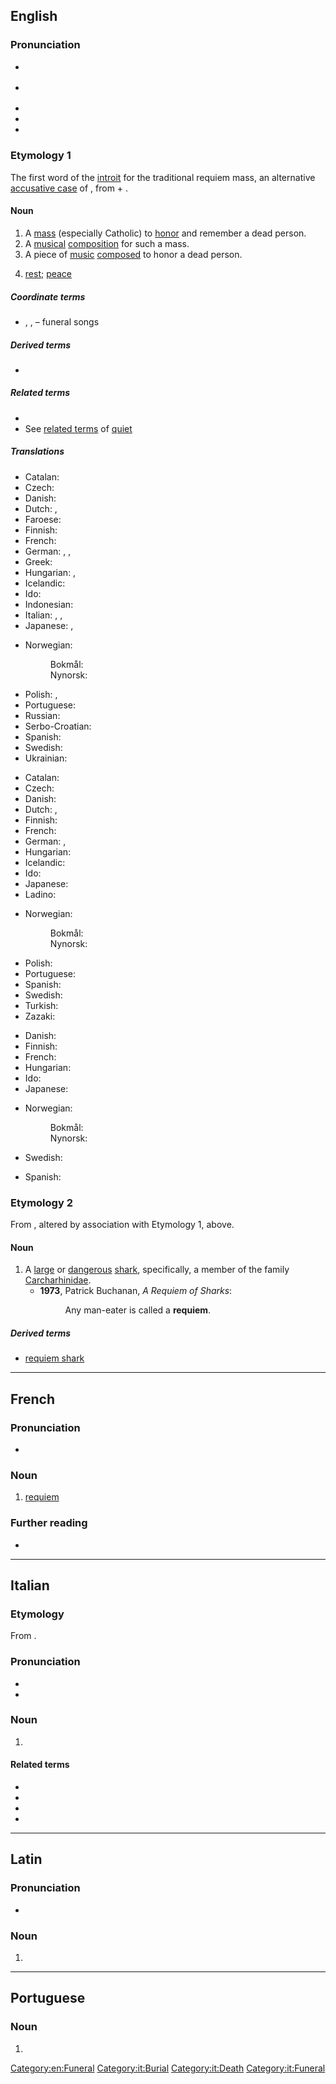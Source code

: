 {{also|Requiem|réquiem|rèquiem}}
==English==
{{was wotd|2009|August|29}}
{{wikipedia}}

===Pronunciation===
* {{a|UK}} {{IPA|en|/ˈɹɛkwɪəm/|/ˈɹɛkwiɛm/|/ˈɹɛːkwiəm/}}
* {{a|US}} {{IPA|en|/ˈɹɛ.kwi.əm/}}
* {{hyphenation|en|re|qui|em}}
* {{audio|en|en-us-requiem.ogg|Audio (US)}}
* {{audio|en|en-au-requiem.ogg|Audio (AU)}}

===Etymology 1===
{{root|en|ine-pro|*kʷyeh₁-}}
The first word of the [[introit]] for the traditional requiem mass, an alternative [[accusative case]] of {{der|en|la|requiēs||rest, repose}}, from {{m|la|re-||again}} + {{m|la|quiēs||rest, quiet}}.

====Noun====
{{en-noun}}

# A [[mass]] (especially Catholic) to [[honor]] and remember a dead person.
# A [[musical]] [[composition]] for such a mass.
# A piece of [[music]] [[composed]] to honor a dead person. <!--specifically not religious mourners-->
# {{lb|en|obsolete}} [[rest]]; [[peace]]

=====Coordinate terms=====
* {{l|en|dirge}}, {{l|en|elegy}}, {{l|en|threnody}} – funeral songs

=====Derived terms=====
* {{l|en|requiem mass}}

=====Related terms=====
* {{l|en|requiescat}}
* See [[quiet#Related_terms|related terms]] of [[quiet]]

=====Translations=====
{{trans-top|mass to honor and remember a dead person}}
* Catalan: {{t|ca|rèquiem|m}}
* Czech: {{t|cs|rekviem|n}}
* Danish: {{t+|da|rekviem|n}}
* Dutch: {{t+|nl|requiem}}, {{t+|nl|dodenmis}}
* Faroese: {{t|fo|sálarmessa|f}}
* Finnish: {{t+|fi|sielunmessu}}
* French: {{t+|fr|requiem|m}}
* German: {{t+|de|Requiem|n}}, {{t+|de|Totenmesse|f}}, {{t|de|Seelenmesse|f}}
* Greek: {{t+|el|μνημόσυνο|n}}
* Hungarian: {{t+|hu|rekviem}}, {{t+|hu|gyászmise}}
* Icelandic: {{t|is|sálumessa|f}}
* Ido: {{t+|io|requiem}}
* Indonesian: {{t+|id|rekuiem}}
* Italian: {{t+|it|requiem}}, {{t|it|messa funebre|f}}, {{t|it|onoranze funebri|f|f-p}}
* Japanese: {{t|ja|死者のためのミサ|tr=shishano tame no misa}}, {{t|ja|引導|tr=indou}}
{{trans-mid}}
* Norwegian:
*: Bokmål: {{t|nb|rekviem|n}}
*: Nynorsk: {{t|nn|rekviem|n}}
* Polish: {{t|pl|rekwiem}}, {{t|pl|msza za zmarłych}}
* Portuguese: {{t+|pt|réquiem|m}}
* Russian: {{t+|ru|ре́квием|m}}
* Serbo-Croatian: {{t+|sh|opelo}}
* Spanish: {{t+|es|réquiem|m}}
* Swedish: {{t+|sv|rekviem|n}}
* Ukrainian: {{t|uk|ре́квієм|m}}
{{trans-bottom}}

{{trans-top|musical composition composed for such a mass}}
* Catalan: {{t|ca|rèquiem|m}}
* Czech: {{t|cs|rekviem|n}}
* Danish: {{t+|da|rekviem|n}}
* Dutch: {{t+|nl|requiem}}, {{t+|nl|dodenmis}}
* Finnish: {{t+|fi|requiem}}
* French: {{t+|fr|requiem|m}}
* German: {{t+|de|Requiem|n}}, {{t+|de|Totenmesse|f}}
* Hungarian: {{t+|hu|rekviem}}
* Icelandic: {{t|is|sálumessa|f}}
* Ido: {{t+|io|requiem}}
* Japanese: {{t|ja|鎮魂歌|tr=chinkonka}}
* Ladino: {{t|lad|endecha}}
{{trans-mid}}
* Norwegian:
*: Bokmål: {{t|nb|rekviem|n}}
*: Nynorsk: {{t|nn|rekviem|n}}
* Polish: {{t+|pl|requiem|n}}
* Portuguese: {{t+|pt|réquiem|m}}
* Spanish: {{t+|es|réquiem|m}}
* Swedish: {{t+|sv|rekviem|n}}
* Turkish: {{t+|tr|ağıt}}
* Zazaki: {{t+|zza|hewal}}
{{trans-bottom}}

{{trans-top|piece of music composed to honor a dead person}}
* Danish: {{t+|da|rekviem|n}}
* Finnish: {{t+|fi|requiem}}
* French: {{t+|fr|requiem|m}}
* Hungarian: {{t+|hu|rekviem}}
* Ido: {{t+|io|requiem}}
* Japanese: {{t|ja|鎮魂歌|tr=chinkonka}}
{{trans-mid}}
* Norwegian:
*: Bokmål: {{t|nb|rekviem|n}}
*: Nynorsk: {{t|nn|rekviem|n}}
* Swedish: {{t+|sv|rekviem|n}}
{{trans-bottom}}

{{checktrans-top}}
* Spanish: {{t+check|es|réquiem}}
{{trans-mid}}
{{trans-bottom}}

===Etymology 2===
From {{etyl|fr|en}} {{m|fr|requin}}, altered by association with Etymology 1, above.

====Noun====
{{en-noun}}

# A [[large]] or [[dangerous]] [[shark]], specifically, {{lb|en|zoology}} a member of the family [[Carcharhinidae]].
#* '''1973''', Patrick Buchanan, ''A Requiem of Sharks'':
#*: Any man-eater is called a '''requiem'''.

=====Derived terms=====
* [[requiem shark]]

[[Category:en:Funeral]]

----

==French==

===Pronunciation===
* {{fr-IPA|récuyèm|récouyèm}}

===Noun===
{{fr-noun|m}}

# [[#English|requiem]]

===Further reading===
* {{R:TLFi}}

----

==Italian==

===Etymology===
{{root|it|ine-pro|*kʷyeh₁-}}
From {{der|it|la|[[requiem]] [​[[aeternam]] [[dōnā]] [[eīs]], [[Domine]]​]||Grant them eternal rest, O Lord}}.

===Pronunciation===
* {{IPA|it||/ˈrɛ.kwjem/|[ˈr̺ɛːkwjem]}}
* {{hyph|it|rè|quiem}}

===Noun===
{{it-noun|m|-}}

# {{l|en|requiem}}

====Related terms====
* {{l|it|requie}}
* {{l|it|messa funebre}}
* {{l|it|messa da requiem}}
* {{l|it|onoranze funebri}}

[[Category:it:Burial]]
[[Category:it:Death]]
[[Category:it:Funeral]]

----

==Latin==

===Pronunciation===
* {{la-IPA|vul=yes}}

===Noun===
{{la-noun-form|requiem}}

# {{inflection of|la|requiēs||acc|s}}

----

==Portuguese==

===Noun===
{{pt-noun|m}}

# {{alternative spelling of|pt|réquiem}}